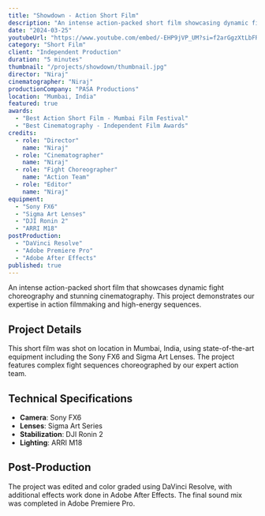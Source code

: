 ```yaml
---
title: "Showdown - Action Short Film"
description: "An intense action-packed short film showcasing dynamic fight choreography and stunning cinematography."
date: "2024-03-25"
youtubeUrl: "https://www.youtube.com/embed/-EHP9jVP_UM?si=f2arGgzXtLbFRWOo"
category: "Short Film"
client: "Independent Production"
duration: "5 minutes"
thumbnail: "/projects/showdown/thumbnail.jpg"
director: "Niraj"
cinematographer: "Niraj"
productionCompany: "PASA Productions"
location: "Mumbai, India"
featured: true
awards: 
  - "Best Action Short Film - Mumbai Film Festival"
  - "Best Cinematography - Independent Film Awards"
credits:
  - role: "Director"
    name: "Niraj"
  - role: "Cinematographer"
    name: "Niraj"
  - role: "Fight Choreographer"
    name: "Action Team"
  - role: "Editor"
    name: "Niraj"
equipment:
  - "Sony FX6"
  - "Sigma Art Lenses"
  - "DJI Ronin 2"
  - "ARRI M18"
postProduction:
  - "DaVinci Resolve"
  - "Adobe Premiere Pro"
  - "Adobe After Effects"
published: true
---
```


An intense action-packed short film that showcases dynamic fight choreography and stunning cinematography. This project demonstrates our expertise in action filmmaking and high-energy sequences.

## Project Details

This short film was shot on location in Mumbai, India, using state-of-the-art equipment including the Sony FX6 and Sigma Art Lenses. The project features complex fight sequences choreographed by our expert action team.

## Technical Specifications

- **Camera**: Sony FX6
- **Lenses**: Sigma Art Series
- **Stabilization**: DJI Ronin 2
- **Lighting**: ARRI M18

## Post-Production

The project was edited and color graded using DaVinci Resolve, with additional effects work done in Adobe After Effects. The final sound mix was completed in Adobe Premiere Pro. 